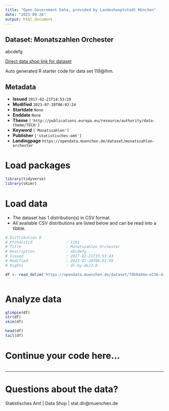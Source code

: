 ```yaml
---
title: "Open Government Data, provided by Landeshauptstadt München"
date: "2023-09-26"
output: html_document
---
```


## Dataset: Monatszahlen Orchester

abcdefg

[Direct data shop link for dataset](https://opendata.muenchen.de/dataset/monatszahlen-orchester)

Auto generated R starter code for data set 119@lhm.

## Metadata

- **Issued** `2017-02-21T14:53:29`
- **Modified** `2023-07-20T06:02:24`
- **Startdate** `None`
- **Enddate** `None`
- **Theme** `['http://publications.europa.eu/resource/authority/data-theme/TECH']`
- **Keyword** `['Monatszahlen']`
- **Publisher** `['statistisches-amt']`
- **Landingpage** `https://opendata.muenchen.de/dataset/monatszahlen-orchester`


# Load packages

```r

library(tidyverse)
library(skimr)

```

# Load data

-   The dataset has 1 distribution(s) in CSV format.
-   All available CSV distributions are listed below and can be read into a tibble.

```r

# Distribution 0
# Ktzhdistid               : 1191
# Title                    : Monatszahlen Orchester
# Description              : abcdefg
# Issued                   : 2017-02-21T15:53:43
# Modified                 : 2023-07-20T06:01:59
# Rights                   : dl-by-de/2.0

df <- read_delim('https://opendata.muenchen.de/dataset/7db0a94e-e236-44af-b923-76450dc1b8b3/resource/ce513fbe-6bbc-479c-8d2a-f9ffc2ae0a20/download/monatszahlen2307_orchester_10_07_23_nosum.csv')



```

# Analyze data

```r

glimpse(df)
str(df)
skim(df)

head(df)
tail(df)

```

# Continue your code here...

```r

```

------------------------------------------------------------------------

# Questions about the data?

Statistisches Amt | Data Shop | stat.dir@muenchen.de
